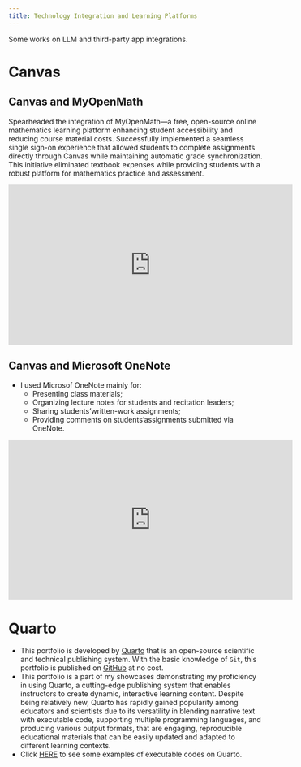 ```yaml
---
title: Technology Integration and Learning Platforms
---
```

:::{.callout-note}
Some works on LLM and third-party app integrations.
:::

# Canvas

## Canvas and MyOpenMath

<!---Spearheaded the integration of MyOpenMath—a free, open-source online mathematics learning platform developed by the WAMAP Consortium—with Canvas LMS to enhance student accessibility and reduce course material costs. Successfully implemented a seamless single sign-on experience that allowed students to complete assignments directly through Canvas while maintaining automatic grade synchronization. This initiative eliminated textbook expenses while providing students with a robust platform for mathematics practice and assessment. Source: Claude
--->
Spearheaded the integration of MyOpenMath—a free, open-source online mathematics learning platform enhancing student accessibility and reducing course material costs. Successfully implemented a seamless single sign-on experience that allowed students to complete assignments directly through Canvas while maintaining automatic grade synchronization. This initiative eliminated textbook expenses while providing students with a robust platform for mathematics practice and assessment.

<iframe width="560" height="315" src="https://www.youtube.com/embed/Wa80w-XZJqE?si=qEgWxWZH-J5RssGT" title="YouTube video player" frameborder="0" allow="accelerometer; autoplay; clipboard-write; encrypted-media; gyroscope; picture-in-picture; web-share" referrerpolicy="strict-origin-when-cross-origin" allowfullscreen></iframe>

## Canvas and Microsoft OneNote

- I used Microsof OneNote mainly for:
    - Presenting class materials; 
    - Organizing lecture notes for students and recitation leaders;
    - Sharing students'written-work assignments;
    - Providing comments on students'assignments submitted via OneNote.

<iframe width="560" height="315" src="https://www.youtube.com/embed/V_PZ7mePzRo?si=4LqHvzXDASFRIkxj" title="YouTube video player" frameborder="0" allow="accelerometer; autoplay; clipboard-write; encrypted-media; gyroscope; picture-in-picture; web-share" referrerpolicy="strict-origin-when-cross-origin" allowfullscreen></iframe>



# Quarto

- This portfolio is developed by [Quarto](https://quarto.org/) that is an open-source scientific and technical publishing system. With the basic knowledge of `Git`, this portfolio is published on [GitHub](https://github.com/skills/introduction-to-github) at no cost.
- This portfolio is a part of my showcases demonstrating my proficiency in using Quarto, a cutting-edge publishing system that enables instructors to create dynamic, interactive learning content. Despite being relatively new, Quarto has rapidly gained popularity among educators and scientists due to its versatility in blending narrative text with executable code, supporting multiple programming languages, and producing various output formats, that are engaging, reproducible educational materials that can be easily updated and adapted to different learning contexts.
- Click [HERE](../post-with-code/codingSamples.qmd) to see some examples of executable codes on Quarto.

<!---Citations:
[1] https://www.youtube.com/watch?v=xtSFXtDf4cM
[2] https://tilburgsciencehub.com/topics/collaborate-share/share-your-work/content-creation/quarto-use/
[3] https://quarto.org
[4] https://www.getusefulstuff.com/post/instructional-design-portfolios-how-to-showcase-work-that-matters
--->




